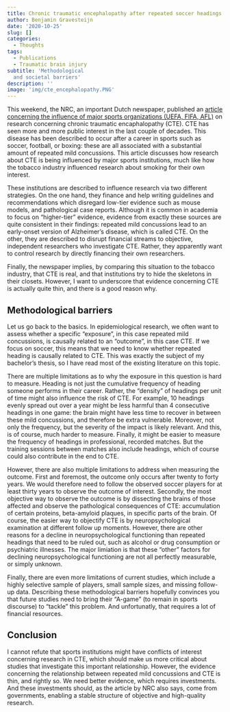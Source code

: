 ```yaml
---
title: Chronic traumatic encephalopathy after repeated soccer headings
author: Benjamin Gravesteijn
date: '2020-10-25'
slug: []
categories:
  - Thoughts
tags:
  - Publications
  - Traumatic brain injury
subtitle: 'Methodological
  and societal barriers'
description: ''
image: 'img/cte_encephalopathy.PNG'
---
```


This weekend, the NRC, an important Dutch newspaper, published an [article concerning the influence of major sports organizations (UEFA, FIFA, AFL)](https://www.nrc.nl/nieuws/2020/10/23/sportbonden-zaaien-twijfel-over-hersenletsel-a4017128) on research concerning chronic traumatic encaphalopathy (CTE). CTE has seen more and more public interest in the last couple of decades. This disease has been described to occur after a career in sports such as soccer, football, or boxing: these are all associated with a substantial amount of repeated mild concussions. This article discusses how research about CTE is being influenced by major sports institutions, much like how the tobacco industry influenced research about smoking for their own interest.

These institutions are described to influence research via two different strategies. On the one hand, they finance and help writing guidelines and recommendations which disregard low-tier evidence such as mouse models, and pathological case reports. Although it is common in academia to focus on "higher-tier" evidence, evidence from exactly these sources are quite consistent in their findings: repeated mild concussions lead to an early-onset version of Alzheimer's disease, which is called CTE. On the other, they are described to disrupt financial streams to objective, independent researchers who investigate CTE. Rather, they apparently want to control research by directly financing their own researchers. 

Finally, the newspaper implies, by comparing this situation to the tobacco industry, that CTE is real, and that institutions try to hide the skeletons in their closets. However, I want to underscore that evidence concerning CTE is actually quite thin, and there is a good reason why. 

## Methodological barriers
Let us go back to the basics. In epidemiological research, we often want to assess whether a specific "exposure", in this case repeated mild concussions, is causally related to an "outcome", in this case CTE. If we focus on soccer, this means that we need to know whether repeated heading is causally related to CTE. This was exactly the subject of my bachelor's thesis, so I have read most of the existing literature on this topic. 

There are multiple limitations as to why the exposure in this question is hard to measure. Heading is not just the cumulative frequency of heading someone performs in their career. Rather, the "density" of headings per unit of time might also influence the risk of CTE. For example, 10 headings evenly spread out over a year might be less harmful than 4 consecutive headings in one game: the brain might have less time to recover in between these mild concussions, and therefore be extra vulnerable. Moreover, not only the frequency, but the severity of the impact is likely relevant. And this, is of course, much harder to measure. Finally, it might be easier to measure the frequency of headings in professional, recorded matches. But the training sessions between matches also include headings, which of course could also contribute in the end to CTE.

However, there are also multiple limitations to address when measuring the outcome. First and foremost, the outcome only occurs after twenty to forty years. We would therefore need to follow the observed soccer players for at least thirty years to observe the outcome of interest. Secondly, the most objective way to observe the outcome is by dissecting the brains of those affected and observe the pathological consequences of CTE: accumulation of certain proteins, beta-amyloid plaques, in specific parts of the brain. Of course, the easier way to objectify CTE is by neuropsychological examination at different follow up moments. However, there are other reasons for a decline in neuropsychological functioning than repeated headings that need to be ruled out, such as alcohol or drug consumption or psychiatric illnesses. The major limiation is that these "other" factors for declining neuropsychological functioning are not all perfectly measurable, or simply unknown.

Finally, there are even more limitations of current studies, which include a highly selective sample of players, small sample sizes, and missing follow-up data. Describing these methodological barriers hopefully convinces you that future studies need to bring their "A-game" (to remain in sports discourse) to "tackle" this problem. And unfortunatly, that requires a lot of financial resources.

## Conclusion
I cannot refute that sports institutions might have conflicts of interest concerning research in CTE, which should make us more critical about studies that investigate this important relationship. However, the evidence concerning the relationship between repeated mild concussions and CTE is thin, and rightly so. We need better evidence, which requires investments. And these investments should, as the article by NRC also says, come from governments, enabling a stable structure of objective and high-quality research. 